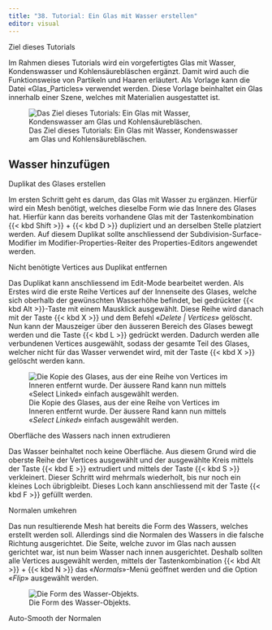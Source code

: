 ```yaml
---
title: "38. Tutorial: Ein Glas mit Wasser erstellen"
editor: visual
---
```


::: column-margin
Ziel dieses Tutorials
:::

Im Rahmen dieses Tutorials wird ein vorgefertigtes Glas mit Wasser, Kondenswasser und Kohlensäurebläschen ergänzt. Damit wird auch die Funktionsweise von Partikeln und Haaren erläutert. Als Vorlage kann die Datei «Glas_Particles» verwendet werden. Diese Vorlage beinhaltet ein Glas innerhalb einer Szene, welches mit Materialien ausgestattet ist. 

![Das Ziel dieses Tutorials: Ein Glas mit Wasser, Kondenswasser am Glas und Kohlensäurebläschen.](Images/Chapter_38/Water_Final.png){#fig-1_1 fig-align="left"}

## Wasser hinzufügen

::: column-margin
Duplikat des Glases erstellen
:::

Im ersten Schritt geht es darum, das Glas mit Wasser zu ergänzen. Hierfür wird ein Mesh benötigt, welches dieselbe Form wie das Innere des Glases hat. Hierfür kann das bereits vorhandene Glas mit der Tastenkombination {{< kbd Shift >}} + {{< kbd D >}} dupliziert und an derselben Stelle platziert werden. Auf diesem Duplikat sollte anschliessend der Subdivision-Surface-Modifier im Modifier-Properties-Reiter des Properties-Editors angewendet werden. 

::: column-margin
Nicht benötigte Vertices aus Duplikat entfernen
:::

Das Duplikat kann anschliessend im Edit-Mode bearbeitet werden. Als Erstes wird die erste Reihe Vertices auf der Innenseite des Glases, welche sich oberhalb der gewünschten Wasserhöhe befindet, bei gedrückter {{< kbd Alt >}}-Taste mit einem Mausklick ausgewählt. Diese Reihe wird danach mit der Taste {{< kbd X >}} und dem Befehl «*Delete | Vertices*» gelöscht. Nun kann der Mauszeiger über den äusseren 
Bereich des Glases bewegt werden und die Taste {{< kbd L >}} gedrückt werden. Dadurch werden alle verbundenen Vertices ausgewählt, sodass der gesamte Teil des Glases, welcher nicht für das Wasser verwendet wird, mit der Taste {{< kbd X >}} gelöscht werden kann. 

![Die Kopie des Glases, aus der eine Reihe von Vertices im Inneren entfernt wurde. Der äussere Rand kann nun mittels «*Select Linked*» einfach ausgewählt werden.](Images/Chapter_38/Water_Select_Linked.png){#fig-1_2 fig-align="left"}

::: column-margin
Oberfläche des Wassers nach innen extrudieren
:::

Das Wasser beinhaltet noch keine Oberfläche. Aus diesem Grund wird die oberste Reihe der Vertices ausgewählt und der ausgewählte Kreis mittels der Taste {{< kbd E >}} extrudiert und mittels der Taste {{< kbd S >}} verkleinert. Dieser Schritt wird mehrmals wiederholt, bis nur noch ein kleines Loch übrigbleibt. Dieses Loch kann anschliessend mit der Taste {{< kbd F >}} gefüllt werden.

::: column-margin
Normalen umkehren
:::

Das nun resultierende Mesh hat bereits die Form des Wassers, welches erstellt werden soll. Allerdings sind die Normalen des Wassers in die falsche Richtung ausgerichtet. Die Seite, welche zuvor im Glas nach aussen gerichtet war, ist nun beim Wasser nach innen ausgerichtet. Deshalb sollten alle Vertices ausgewählt werden, mittels der Tastenkombination {{< kbd Alt >}} + {{< kbd N >}} das «*Normals*»-Menü geöffnet werden und die Option «*Flip*» ausgewählt werden.

![ Die Form des Wasser-Objekts.](Images/Chapter_38/Water_Top_Fill.png){#fig-1_3 fig-align="left"}

::: column-margin
Auto-Smooth der Normalen
:::


